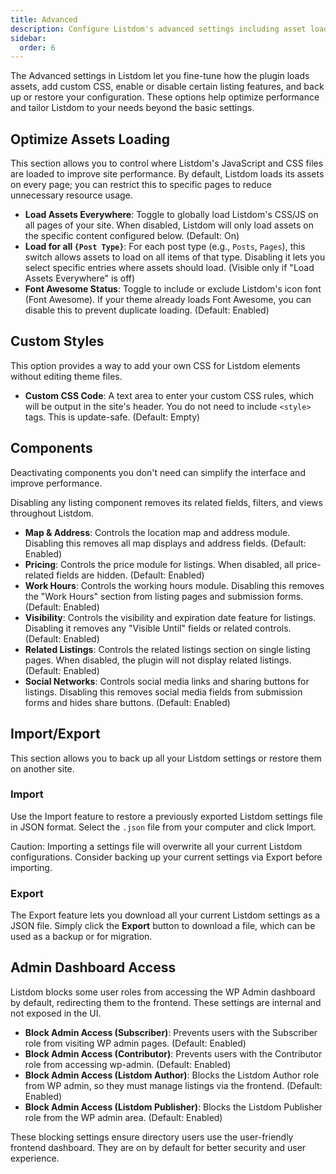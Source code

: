 ```yaml
---
title: Advanced
description: Configure Listdom's advanced settings including asset loading optimization, custom CSS, component activation, and importing or exporting plugin settings.
sidebar:
  order: 6
---
```


The Advanced settings in Listdom let you fine-tune how the plugin loads assets, add custom CSS, enable or disable certain listing features, and back up or restore your configuration. These options help optimize performance and tailor Listdom to your needs beyond the basic settings.

## Optimize Assets Loading

This section allows you to control where Listdom's JavaScript and CSS files are loaded to improve site performance. By default, Listdom loads its assets on every page; you can restrict this to specific pages to reduce unnecessary resource usage.

- **Load Assets Everywhere**: Toggle to globally load Listdom's CSS/JS on all pages of your site. When disabled, Listdom will only load assets on the specific content configured below. (Default: On)
- **Load for all `{Post Type}`**: For each post type (e.g., `Posts`, `Pages`), this switch allows assets to load on all items of that type. Disabling it lets you select specific entries where assets should load. (Visible only if "Load Assets Everywhere" is off)
- **Font Awesome Status**: Toggle to include or exclude Listdom's icon font (Font Awesome). If your theme already loads Font Awesome, you can disable this to prevent duplicate loading. (Default: Enabled)

## Custom Styles

This option provides a way to add your own CSS for Listdom elements without editing theme files.

- **Custom CSS Code**: A text area to enter your custom CSS rules, which will be output in the site's header. You do not need to include `<style>` tags. This is update-safe. (Default: Empty)

## Components

Deactivating components you don't need can simplify the interface and improve performance.

<Aside type="note">
Disabling any listing component removes its related fields, filters, and views throughout Listdom.
</Aside>

- **Map & Address**: Controls the location map and address module. Disabling this removes all map displays and address fields. (Default: Enabled)
- **Pricing**: Controls the price module for listings. When disabled, all price-related fields are hidden. (Default: Enabled)
- **Work Hours**: Controls the working hours module. Disabling this removes the "Work Hours" section from listing pages and submission forms. (Default: Enabled)
- **Visibility**: Controls the visibility and expiration date feature for listings. Disabling it removes any "Visible Until" fields or related controls. (Default: Enabled)
- **Related Listings**: Controls the related listings section on single listing pages. When disabled, the plugin will not display related listings. (Default: Enabled)
- **Social Networks**: Controls social media links and sharing buttons for listings. Disabling this removes social media fields from submission forms and hides share buttons. (Default: Enabled)

## Import/Export

This section allows you to back up all your Listdom settings or restore them on another site.

### Import
Use the Import feature to restore a previously exported Listdom settings file in JSON format. Select the `.json` file from your computer and click Import.

<Aside type="danger">
Caution: Importing a settings file will overwrite all your current Listdom configurations. Consider backing up your current settings via Export before importing.
</Aside>

### Export
The Export feature lets you download all your current Listdom settings as a JSON file. Simply click the **Export** button to download a file, which can be used as a backup or for migration.

## Admin Dashboard Access

Listdom blocks some user roles from accessing the WP Admin dashboard by default, redirecting them to the frontend. These settings are internal and not exposed in the UI.

- **Block Admin Access (Subscriber)**: Prevents users with the Subscriber role from visiting WP admin pages. (Default: Enabled)
- **Block Admin Access (Contributor)**: Prevents users with the Contributor role from accessing wp-admin. (Default: Enabled)
- **Block Admin Access (Listdom Author)**: Blocks the Listdom Author role from WP admin, so they must manage listings via the frontend. (Default: Enabled)
- **Block Admin Access (Listdom Publisher)**: Blocks the Listdom Publisher role from the WP admin area. (Default: Enabled)

<Aside type="tip">
These blocking settings ensure directory users use the user-friendly frontend dashboard. They are on by default for better security and user experience.
</Aside>